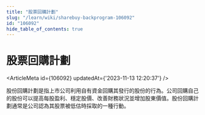 ```yaml
---
title: "股票回購計劃"
slug: "/learn/wiki/sharebuy-backprogram-106092"
id: "106092"
hide_table_of_contents: true
---
```



# 股票回購計劃

<ArticleMeta id={106092} updatedAt={'2023-11-13 12:20:37'} />
<div className='border-solid border-b border-t-0 my-4 border-[var(--ifm-color-gray-300)]' />

股份回購計劃是指上市公司利用自有資金回購其發行的股份的行為。公司回購自己的股份可以提高每股盈利、穩定股價、改善財務狀況並增加股東價值。股份回購計劃通常是公司認為其股票被低估時採取的一種行動。
